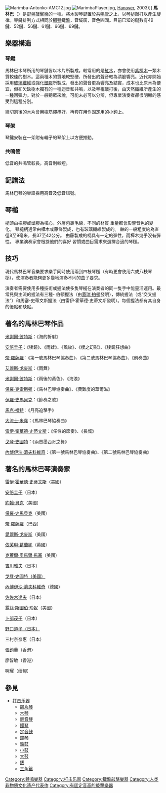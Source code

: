 {{Infobox instrument
|name=Marimba
|italian_name=Marimba
|names=
|image=
|image_capt=
|color=#FFEC8B
|classification=[[打击乐器|打击乐器]]（自鸣乐器）
|range=[[File:Marimba-Range.jpg|400px]]
|related=
|builders=
|articles=
}}

[[File:Marimba-Antonko-AMC12.jpg|right]]
[[File:MarimbaPlayer.jpg|thumb]], [[Hanover|Hanover]], 2003)]]
'''馬林巴'''（{{lang-en|'''Marimba'''}}）是[[鍵盤敲擊樂|鍵盤敲擊樂]]的一種。將木製琴鍵置於[[共鳴管|共鳴管]]之上，以[[琴棒|琴槌]]敲打以產生旋律。琴鍵排列方式相同於[[鋼琴|鋼琴]]鍵盤，音域廣，音色圓潤。目前已知的鍵數有49鍵、52鍵、56鍵、61鍵、66鍵、69鍵。

== 樂器構造 ==

=== 琴鍵 ===
馬林巴木琴所用的琴鍵皆以木片所製成。較常用的是[[蔷薇木|紅木]]，亦會使用[[紫檀木|紫檀木]]一類木質較佳的樹木。這兩種木的質地較堅硬，所發出的聲音較為清脆響亮。近代亦開始採用[[玻璃纖維|玻璃纖維]]或強化[[塑膠|塑膠]]所製成，發出的聲音更為響亮及結實，成本也比原木為便宜，但卻欠缺樹木獨有的一種迴音和共鳴，以及琴棍敲打後，由天然纖維所產生的一種回彈力。對於一般聽眾來說，可能未必可以分辨，但專業演奏者卻很明顯的感受到這種分別。

經切割後的木片會用橡筋繩串好，再套在用作固定用的小鉤上。

=== 琴架 ===
琴鍵安裝在一架附有輪子的琴架上以方便推動。

=== 共鳴管 ===
低音的共鳴管較長，高音則較短。

== 記譜法 ==
馬林巴琴的樂譜採用高音及低音譜號。

== 琴槌 ==
槌頭由橡膠或塑膠為核心，外層包裹毛線，不同的材質 重量都會影響音色的變化。
琴槌柄通常由樺木或藤條製成，也有玻璃纖維製成的。 軸的一般粗度約為直徑8至9毫米，長37至42公分。 由藤製成的柄具有一定的彈性，而樺木幾乎沒有彈性。 專業演奏家會根據他們的喜好 習慣或曲目需求來選擇合適的琴槌。

== 技巧 ==
現代馬林巴琴音樂要求樂手同時使用兩到四枝琴槌（有時更會使用六或八枝琴槌），使演奏者能夠更多變地演奏不同的曲子要求。

演奏者需要使用多種技術或握法使多隻琴槌在演奏者的同一隻手中能靈活運用。最常見與主流的握法有三種- 伯頓握法（由[[蓋瑞·柏頓|蓋瑞·柏頓]]發明），傳統握法（或“交叉握法”）和馬塞-史蒂文斯握法（由雷伊·霍華德·史蒂文斯發明）。每個握法都有其自身的優點和缺點。

== 著名的馬林巴琴作品 ==
[[米謝爾·彼特斯|米謝爾·彼特斯]]：《海的折射》

[[安倍圭子|安倍圭子]]：《稜鏡》、《雨蛙》、《風紋》、《櫻之幻影》、《稜鏡狂想曲》

[[奈·羅薩羅|奈·羅薩羅]]：《第一號馬林巴琴協奏曲》、《第二號馬林巴琴協奏曲》、《前奏曲》

[[艾麗斯·戈麥斯|艾麗斯·戈麥斯]]：《雨舞》

[[米謝爾·彼特斯|米謝爾·彼特斯]]：《雨後的黃色》、《海浪》

[[保羅·克雷斯頓|保羅·克雷斯頓]]：《馬林巴琴協奏曲》、《費難度的華爾滋》

[[保羅·史馬貝克|保羅·史馬貝克]]：《節奏之歌》

[[馬克·福特|馬克·福特]]：《月亮追擊手》

[[大流士·米堯|大流士·米堯]]：《馬林巴琴協奏曲》

[[雷伊·霍華德·史蒂文斯|雷伊·霍華德·史蒂文斯]]：《任性的節奏》、《長城》

[[戈登·史圖特|戈登·史圖特]]：《兩首墨西哥之舞》

[[內博伊沙·濟夫科維奇|內博伊沙·濟夫科維奇]]：《第一號馬林巴琴協奏曲》、《第二號馬林巴琴協奏曲》

== 著名的馬林巴琴演奏家 ==
[[雷伊·霍華德·史蒂文斯|雷伊·霍華德·史蒂文斯]]（美國）

[[安倍圭子|安倍圭子]]（日本）

[[約翰·貝克|約翰·貝克]]（美國）

[[保羅·史馬貝克|保羅·史馬貝克]]（美國）

[[奈·羅薩羅|奈·羅薩羅]]（巴西）

[[愛麗斯·戈麥斯|愛麗斯·戈麥斯]]（美國）

[[依芙琳·葛蘭妮|依芙琳·葛蘭妮]]（英國）

[[克萊爾·奧馬爾·馬塞|克萊爾·奧馬爾·馬塞]]（美國）

[[吉川雅夫|吉川雅夫]]（日本）

[[戈登·史圖特|戈登·史圖特（美國）]]

[[內博伊沙·濟夫科維奇|內博伊沙·濟夫科維奇]]（德國）

[[佐佐木達夫|佐佐木達夫]]（日本）

[[露絲·斯圖伯·珍妮|露絲·斯圖伯·珍妮]]（美國）

[[卜部茂子|卜部茂子]]（日本）

[[野口道子|野口道子（日本）]]

三村奈奈惠（日本）

[[張鈞量|張鈞量]]（香港）

廖智敏（香港）

啊耀（缅甸）

==參見==
*[[打击乐器|打击乐器]]
**[[鋼片琴|鋼片琴]]
**[[木琴|木琴]]
**[[颤音琴|颤音琴]]
**[[鐵琴|鐵琴]]
**[[定音鼓|定音鼓]]
**[[鐘琴|鐘琴]]
**[[鈴鼓|鈴鼓]]
**[[小鼓|小鼓]]
**[[大鼓|大鼓]]
**[[鈸|鈸]]
**[[三角鐵|三角鐵]]

{{乐器}}
{{Authority control}}

[[Category:體鳴樂器|Category:體鳴樂器]]
[[Category:打击乐器|Category:打击乐器]]
[[Category:鍵盤敲擊樂器|Category:鍵盤敲擊樂器]]
[[Category:人类非物质文化遗产代表作|Category:人类非物质文化遗产代表作]]
[[Category:有固定音高的敲擊樂器|Category:有固定音高的敲擊樂器]]